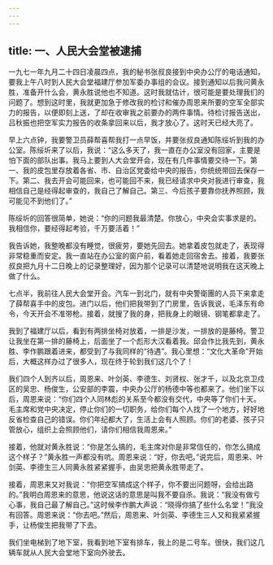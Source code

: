 ```yaml
---
---
---
```

title: 一、人民大会堂被逮捕
---



一九七一年九月二十四日凌晨四点，我的秘书张叔良接到中央办公厅的电话通知，要我上午八时到人民大会堂福建厅参加军委办事组的会议。接到通知以后我问黄永胜，准备开什么会，黄永胜说他也不知道。这时我就估计，很可能是要处理我们的问题了。想到这时里，我就更加急于修改我的检讨和催办周恩来所要的空军全部实力的报告，以便即刻上送，了却在收审我之前要办的两件事情。待检讨报告送出，吕秋振也把空军实力报告的收条拿回来以后，我才放心了。这时天已经大亮了。

早上六点钟，我要警卫员薛帮喜帮我打一点早饭，并要张叔良通知陈绥圻到我的办公室。陈绥圻来了以后，我说：“这么多天了，我一直在办公室没有回家，主要是怕下面的部队出事。我马上要到人大会堂开会，现在有几件事情要交待一下。第一、我的皮包里存放着各省、市、自治区党委给中央的报告，你统统带回去保存一下。第二、我去开会可能回来，也可能回不来，我已经请求中央对我进行审查，我相信自己是经得起审查的，我自己了解自己。第三、今后孩子要靠你抚养照顾，我可能见不到他们了。”

陈绥圻的回答很简单，她说：“你的问题我最清楚。你放心，中央会实事求是的。我相信你，要经得起考验，千万要活着！”

我告诉她，我整晚都没有睡觉，很疲劳，要她先回去。她拿着皮包就走了，表现得非常稳重而安定。我一直站在办公室的窗户前，看着她走回宿舍去。接着，我要张叔良把九月十二日晚上的记录整理好，因为那个记录可以清楚地说明我在这天晚上做了什么。

七点半，我前往人民大会堂开会。汽车一到北门，就有中央警衛團的人员下来拿走了薛帮喜手中的皮包。进门以后，他们把我带到了门房里，告诉我说，毛泽东有命令，今天开会不准带枪。接着，就搜了我的身，把我身上的眼镜、钢笔都拿走了。

我到了福建厅以后，看到有两排坐椅对放着，一排是沙发，一排放的是藤椅。警卫让我坐在第一排的藤椅上，后面坐了一个彪形大汉看着我。邱会作比我先到，黄永胜、李作鹏跟着进来，都受到了与我同样的“待遇”。我心里想：“文化大革命”开始后，大概这样办过了很多人，现在终于轮到我们这几个了！

我们四个人到齐以后，周恩来、叶剑英、李德生、刘贤权、张才千，以及北京卫戍区的吴忠、杨俊生，公安部的李震，中央办公厅的杨德中等也都来了。他们坐下以后，周恩来说：“你们四个人同林彪的关系至今都没有交代，中央等了你们十天。毛主席和党中央决定，停止你们的一切职务，给你们每个人找了一个地方，好好地反省检查自己的错误。你们年纪都大了，生活上会有人照顾。你们的老婆、孩子只管放心，组织上会照顾他们，请你们相信我周恩来。”

接着，他就对黄永胜说：“你是怎么搞的，毛主席对你是非常信任的，你怎么搞成这个样子？”黄永胜一声都没有吭。周恩来说：“好，你去吧。”说完后，周恩来、叶剑英、李德生三人同黄永胜紧紧握手，由吴忠把黄永胜带走了。

接着，周恩来又对我说：“你把空军搞成这个样子，你不要出问题呀，会给出路的。”我明白周恩来的意思，他说这话的意思是叫我不要自杀。我说：“我没有做亏心事，我自己最了解自己。”这时候李作鹏大声说：“晓得你搞了些什么名堂！”我没有回答。周恩来说：“你去吧。”然后，周恩来、叶剑英、李德生三人又和我紧紧握手，让杨俊生把我带了下去。

我们坐电梯到了地下室，我看到地下室有排车，我上的是二号车。很快，我们这几辆车就从人民大会堂地下室向外驶去。